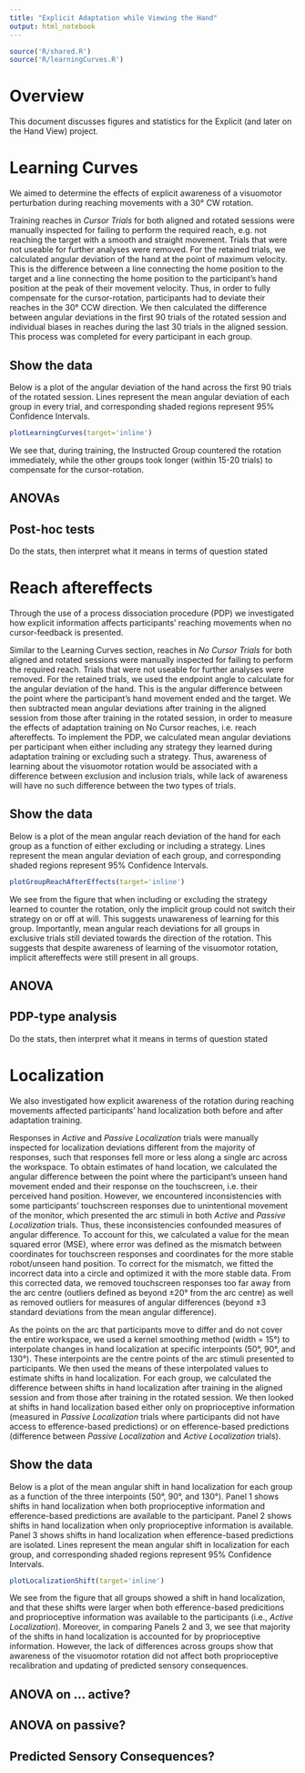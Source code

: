 ```yaml
---
title: "Explicit Adaptation while Viewing the Hand"
output: html_notebook
---
```


```r
source('R/shared.R')
source('R/learningCurves.R')
```


# Overview

This document discusses figures and statistics for the Explicit (and later on the Hand View) project.

# Learning Curves

We aimed to determine the effects of explicit awareness of a visuomotor perturbation during reaching movements with a 30° CW rotation. 

Training reaches in *Cursor Trials* for both aligned and rotated sessions were manually inspected for failing to perform the required reach, e.g. not reaching the target with a smooth and straight movement. Trials that were not useable for further analyses were removed. For the retained trials, we calculated angular deviation of the hand at the point of maximum velocity. This is the difference between a line connecting the home position to the target and a line connecting the home position to the participant's hand position at the peak of their movement velocity. Thus, in order to fully compensate for the cursor-rotation, participants had to deviate their reaches in the 30° CCW direction. We then calculated the difference between angular deviations in the first 90 trials of the rotated session and individual biases in reaches during the last 30 trials in the aligned session. This process was completed for every participant in each group.


## Show the data

Below is a plot of the angular deviation of the hand across the first 90 trials of the rotated session. Lines represent the mean angular deviation of each group in every trial, and corresponding shaded regions represent 95% Confidence Intervals.

```r
plotLearningCurves(target='inline')
```

We see that, during training, the Instructed Group countered the rotation immediately, while the other groups took longer (within 15-20 trials) to compensate for the cursor-rotation.

## ANOVAs

## Post-hoc tests

Do the stats, then interpret what it means in terms of question stated

# Reach aftereffects

Through the use of a process dissociation procedure (PDP) we investigated how explicit information affects participants' reaching movements when no cursor-feedback is presented.

Similar to the Learning Curves section, reaches in *No Cursor Trials* for both aligned and rotated sessions were manually inspected for failing to perform the required reach. Trials that were not useable for further analyses were removed. For the retained trials, we used the endpoint angle to calculate for the angular deviation of the hand. This is the angular difference between the point where the participant's hand movement ended and the target. We then subtracted mean angular deviations after training in the aligned session from those after training in the rotated session, in order to measure the effects of adaptation training on No Cursor reaches, i.e. reach aftereffects. To implement the PDP, we calculated mean angular deviations per participant when either including any strategy they learned during adaptation training or excluding such a strategy. Thus, awareness of learning about the visuomotor rotation would be associated with a difference between exclusion and inclusion trials, while lack of awareness will have no such difference between the two types of trials.

## Show the data

Below is a plot of the mean angular reach deviation of the hand for each group as a function of either excluding or including a strategy. Lines represent the mean angular deviation of each group, and corresponding shaded regions represent 95% Confidence Intervals.

```r
plotGroupReachAfterEffects(target='inline')
```

We see from the figure that when including or excluding the strategy learned to counter the rotation, only the implicit group could not switch their strategy on or off at will. This suggests unawareness of learning for this group. Importantly, mean angular reach deviations for all groups in exclusive trials still deviated towards the direction of the rotation. This suggests that despite awareness of learning of the visuomotor rotation, implicit aftereffects were still present in all groups.

## ANOVA

## PDP-type analysis

Do the stats, then interpret what it means in terms of question stated

# Localization

We also investigated how explicit awareness of the rotation during reaching movements affected participants' hand localization both before and after adaptation training.

Responses in *Active* and *Passive Localization* trials were manually inspected for localization deviations different from the majority of responses, such that responses fell more or less along a single arc across the workspace. To obtain estimates of hand location, we calculated the angular difference between the point where the participant's unseen hand movement ended and their response on the touchscreen, i.e. their perceived hand position. However, we encountered inconsistencies with some participants' touchscreen responses due to unintentional movement of the monitor, which presented the arc stimuli in both *Active* and *Passive Localization* trials. Thus, these inconsistencies confounded measures of angular difference. To account for this, we calculated a value for the mean squared error (MSE), where error was defined as the mismatch between coordinates for touchscreen responses and coordinates for the more stable robot/unseen hand position. To correct for the mismatch, we fitted the incorrect data into a circle and optimized it with the more stable data. From this corrected data, we removed touchscreen responses too far away from the arc centre (outliers defined as beyond ±20° from the arc centre) as well as removed outliers for measures of angular differences (beyond ±3 standard deviations from the mean angular difference).


As the points on the arc that participants move to differ and do not cover the entire workspace, we used a kernel smoothing method (width = 15°) to interpolate changes in hand localization at specific interpoints (50°, 90°, and 130°). These interpoints are the centre points of the arc stimuli presented to participants. We then used the means of these interpolated values to estimate shifts in hand localization. For each group, we calculated the difference between shifts in hand localization after training in the aligned session and from those after training in the rotated session. We then looked at shifts in hand localization based either only on proprioceptive information (measured in *Passive Localization* trials where participants did not have access to efference-based predictions) or on efference-based predictions (difference between *Passive Localization* and *Active Localization* trials).


## Show the data

Below is a plot of the mean angular shift in hand localization for each group as a function of the three interpoints (50°, 90°, and 130°). Panel 1 shows shifts in hand localization when both proprioceptive information and efference-based predictions are available to the participant. Panel 2 shows shifts in hand localization when only proprioceptive information is available. Panel 3 shows shifts in hand localization when efference-based predictions are isolated. Lines represent the mean angular shift in localization for each group, and corresponding shaded regions represent 95% Confidence Intervals.

```r
plotLocalizationShift(target='inline')
```

We see from the figure that all groups showed a shift in hand localization, and that these shifts were larger when both efference-based predicitions and proprioceptive information was available to the participants (i.e., *Active Localization*). Moreover, in comparing Panels 2 and 3, we see that majority of the shifts in hand localization is accounted for by proprioceptive information. However, the lack of differences across groups show that awareness of the visuomotor rotation did not affect both proprioceptive recalibration and updating of predicted sensory consequences.

## ANOVA on ... active?

## ANOVA on passive?

## Predicted Sensory Consequences?
